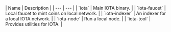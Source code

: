 <div style={{ width: "100%", fontSize: "1.2rem", overflowX: "auto" }}>
    | Name | Description |
    | ---  | --- |
    | `iota` | Main IOTA binary. |
    | `iota-faucet` | Local faucet to mint coins on local network. |
    | `iota-indexer` | An indexer for a local IOTA network. |
    | `iota-node` | Run a local node. |
    | `iota-tool` | Provides utilities for IOTA. |
</div>
